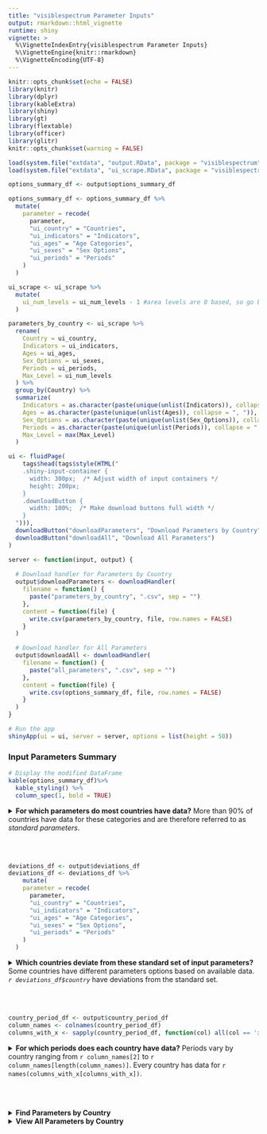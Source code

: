 ```yaml
---
title: "visiblespectrum Parameter Inputs"
output: rmarkdown::html_vignette
runtime: shiny
vignette: >
  %\VignetteIndexEntry{visiblespectrum Parameter Inputs}
  %\VignetteEngine{knitr::rmarkdown}
  %\VignetteEncoding{UTF-8}
---
```


```r
knitr::opts_chunk$set(echo = FALSE)
library(knitr)
library(dplyr)
library(kableExtra)
library(shiny)
library(gt)
library(flextable)
library(officer)
library(glitr)
knitr::opts_chunk$set(warning = FALSE)
```

```r
load(system.file("extdata", "output.RData", package = "visiblespectrum"))
load(system.file("extdata", "ui_scrape.RData", package = "visiblespectrum"))
```

```r
options_summary_df <- output$options_summary_df 

options_summary_df <- options_summary_df %>%
  mutate(
    parameter = recode(
      parameter,
      "ui_country" = "Countries",
      "ui_indicators" = "Indicators",
      "ui_ages" = "Age Categories",
      "ui_sexes" = "Sex Options",
      "ui_periods" = "Periods"
    )
  )

ui_scrape <- ui_scrape %>%
  mutate(
    ui_num_levels = ui_num_levels - 1 #area levels are 0 based, so go back 1
  )

parameters_by_country <- ui_scrape %>%
  rename(
    Country = ui_country,
    Indicators = ui_indicators,
    Ages = ui_ages,
    Sex_Options = ui_sexes,
    Periods = ui_periods,
    Max_Level = ui_num_levels
  ) %>%
  group_by(Country) %>%
  summarize(
    Indicators = as.character(paste(unique(unlist(Indicators)), collapse = ", ")),
    Ages = as.character(paste(unique(unlist(Ages)), collapse = ", ")),
    Sex_Options = as.character(paste(unique(unlist(Sex_Options)), collapse = ", ")),
    Periods = as.character(paste(unique(unlist(Periods)), collapse = ", ")),
    Max_Level = max(Max_Level)
  )
```

```r
ui <- fluidPage(
    tags$head(tags$style(HTML("
    .shiny-input-container {
      width: 300px;  /* Adjust width of input containers */
      height: 200px;
    }
    .downloadButton {
      width: 100%;  /* Make download buttons full width */
    }
  "))),
  downloadButton("downloadParameters", "Download Parameters by Country"),
  downloadButton("downloadAll", "Download All Parameters")
)

server <- function(input, output) {
  
  # Download handler for Parameters by Country
  output$downloadParameters <- downloadHandler(
    filename = function() {
      paste("parameters_by_country", ".csv", sep = "")
    },
    content = function(file) {
      write.csv(parameters_by_country, file, row.names = FALSE)
    }
  )

  # Download handler for All Parameters
  output$downloadAll <- downloadHandler(
    filename = function() {
      paste("all_parameters", ".csv", sep = "")
    },
    content = function(file) {
      write.csv(options_summary_df, file, row.names = FALSE)
    }
  )
}

# Run the app
shinyApp(ui = ui, server = server, options = list(height = 50))
```


### Input Parameters Summary

```r
# Display the modified DataFrame
kable(options_summary_df)%>%
  kable_styling() %>%
  column_spec(1, bold = TRUE)

```
<details><summary><strong>For which parameters do most countries have data?</strong>
More than 90% of countries have data for these categories and are therefore referred to as <i>standard parameters</i>.</summary>
```r
defaults_df <- output$defaults_df
defaults_df <- defaults_df %>%
    mutate(
    parameter = recode(
      parameter,
      "ui_country" = "Countries",
      "ui_indicators" = "Indicators",
      "ui_ages" = "Age Categories",
      "ui_sexes" = "Sex Options",
      "ui_periods" = "Periods"
    )
  )

kable(defaults_df)%>%
  kable_styling() %>%
  column_spec(1, bold = TRUE)

```
</details>
<br><br>

```r
deviations_df <- output$deviations_df
deviations_df <- deviations_df %>%
    mutate(
    parameter = recode(
      parameter,
      "ui_country" = "Countries",
      "ui_indicators" = "Indicators",
      "ui_ages" = "Age Categories",
      "ui_sexes" = "Sex Options",
      "ui_periods" = "Periods"
    )
  )
```

<details>
<summary><strong>Which countries deviate from these standard set of input parameters?</strong> Some countries have different parameters options based on available data. <i> `r deviations_df$country` </i>have deviations from the standard set.</summary>

```r
kable(deviations_df)  %>%
  kable_styling() %>%
  column_spec(1, bold = TRUE)
```
</details>
<br><br>
```r
country_period_df <- output$country_period_df
column_names <- colnames(country_period_df)
columns_with_x <- sapply(country_period_df, function(col) all(col == 'x'))
```
<details>
<summary><strong>For which periods does each country have data?</strong> Periods vary by country ranging from `r column_names[2]` to `r column_names[length(column_names)]`. Every country has data for `r names(columns_with_x[columns_with_x])`. </summary>

```r
border_style <- fp_border(color = light_grey, width = 1, style = "solid")
colormatrix <- ifelse(country_period_df[, -1] == "x", midnight_blue, "white")


country_period_ft <- flextable(country_period_df) %>%
  theme_vanilla() %>%
  font(part = "all", fontname = "Source Sans Pro") %>%
  border(border = border_style, part = "all") %>%
  vline(j = 2:ncol(country_period_df), border = border_style) %>% 

  bg(i = 1:nrow(country_period_df), j = 2:ncol(country_period_df), bg = colormatrix) %>%  
  bg(i = 1:nrow(country_period_df), j = 1, bg = light_grey, part = "body") %>%

  add_footer_lines("Countries marked with 'x' indicate participation in the respective periods.") %>%
  bg(part = "header", bg = suva_grey) %>%
  color(part = "header", color = nero) %>%
  color(part = "body", color = nero) %>%
  font(part = "header", fontname = "Source Sans Pro") %>%
  bold(part = "header") %>%
  bold(j = 1, part = "body") %>%
  align(align = "left", part = "all") %>%
  align(align = "left", part = "header") %>%
  align(align = "left", j = 1, part = "body") %>%
  align(align = "center", j = 2:ncol(country_period_df), part = "body") %>%
  set_table_properties(
    x = .,
    opts_html = list(
      scroll = list(
        height = "900px",
        freeze_first_column = TRUE
      )
    )
  )
country_period_ft

```
</details>
<br><br>

<details>
<summary><strong>Find Parameters by Country</strong></summary>

```r
# Define the UI
ui <- fluidPage(
  sidebarLayout(
    sidebarPanel(
      width=3,
      selectInput("selected_country", "Select a Country:",
                  choices = unique(parameters_by_country$Country))
    ),
     mainPanel(
      fluidRow(
        width = 9,  # Set the width of the fluid row to 12
        tableOutput("country_parameters")
      )
    )
  )
)

# Define the server
server <- function(input, output) {
  output$country_parameters <- renderTable({
    # Filter the parameters for the selected country
    selected_data <- parameters_by_country %>%
      filter(Country == input$selected_country) %>%
      select(-Country)  # Remove the Country column
    
    # Return the filtered data
    selected_data
  })
}

# Run the app
shinyApp(ui = ui, server = server)

```

</details>
<details>
<summary><strong>View All Parameters by Country</strong></summary>
```r
# Create a gt table
kable(parameters_by_country)%>%
  kable_styling() %>%
  column_spec(1, bold = TRUE)

```
</details>

<br><br><br>
